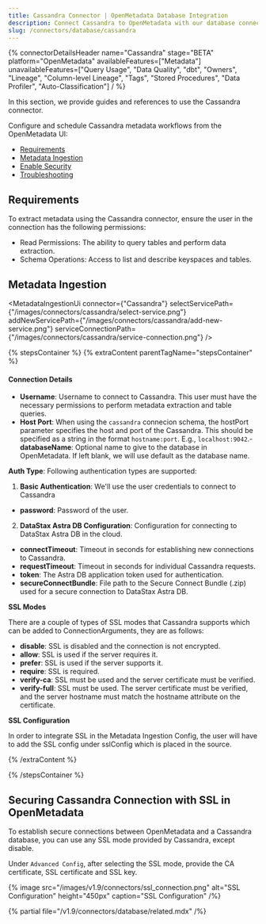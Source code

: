 ```yaml
---
title: Cassandra Connector | OpenMetadata Database Integration
description: Connect Cassandra to OpenMetadata with our database connector. Step-by-step setup guide, configuration options, and metadata extraction for your NoSQL database.
slug: /connectors/database/cassandra
---
```







{% connectorDetailsHeader
name="Cassandra"
stage="BETA"
platform="OpenMetadata"
availableFeatures=["Metadata"]
unavailableFeatures=["Query Usage", "Data Quality", "dbt", "Owners", "Lineage", "Column-level Lineage", "Tags", "Stored Procedures", "Data Profiler", "Auto-Classification"]
/ %}


In this section, we provide guides and references to use the Cassandra connector.

Configure and schedule Cassandra metadata workflows from the OpenMetadata UI:

- [Requirements](#requirements)
- [Metadata Ingestion](#metadata-ingestion)
- [Enable Security](#securing-cassandra-connection-with-ssl-in-openmetadata)
- [Troubleshooting](/connectors/database/cassandra/troubleshooting)

<IngestionModeTiles yamlPath="/snippets/connectors/database/cassandra/yaml" />

## Requirements

To extract metadata using the Cassandra connector, ensure the user in the connection has the following permissions:
- Read Permissions: The ability to query tables and perform data extraction.
- Schema Operations: Access to list and describe keyspaces and tables.

## Metadata Ingestion

<MetadataIngestionUi connector={"Cassandra"} selectServicePath={"/images/connectors/cassandra/select-service.png"} addNewServicePath={"/images/connectors/cassandra/add-new-service.png"} serviceConnectionPath={"/images/connectors/cassandra/service-connection.png"} />

{% stepsContainer %}
{% extraContent parentTagName="stepsContainer" %}

#### Connection Details

- **Username**: Username to connect to Cassandra. This user must have the necessary permissions to perform metadata extraction and table queries.
- **Host Port**: When using the `cassandra` connecion schema, the hostPort parameter specifies the host and port of the Cassandra. This should be specified as a string in the format `hostname:port`. E.g., `localhost:9042`.- **databaseName**: Optional name to give to the database in OpenMetadata. If left blank, we will use default as the database name.

**Auth Type**: Following authentication types are supported:
1. **Basic Authentication**:
We'll use the user credentials to connect to Cassandra
- **password**: Password of the user.

2. **DataStax Astra DB Configuration**: 
Configuration for connecting to DataStax Astra DB in the cloud.
  - **connectTimeout**: Timeout in seconds for establishing new connections to Cassandra.
  - **requestTimeout**: Timeout in seconds for individual Cassandra requests.
  - **token**: The Astra DB application token used for authentication.
  - **secureConnectBundle**: File path to the Secure Connect Bundle (.zip) used for a secure connection to DataStax Astra DB.

**SSL Modes**

There are a couple of types of SSL modes that Cassandra supports which can be added to ConnectionArguments, they are as follows:
- **disable**: SSL is disabled and the connection is not encrypted.
- **allow**: SSL is used if the server requires it.
- **prefer**: SSL is used if the server supports it.
- **require**: SSL is required.
- **verify-ca**: SSL must be used and the server certificate must be verified.
- **verify-full**: SSL must be used. The server certificate must be verified, and the server hostname must match the hostname attribute on the certificate.

**SSL Configuration**

In order to integrate SSL in the Metadata Ingestion Config, the user will have to add the SSL config under sslConfig which is placed in the source.

{% /extraContent %}

<TestConnection />

<ConfigureIngestion />

<IngestionScheduleAndDeploy />

{% /stepsContainer %}

## Securing Cassandra Connection with SSL in OpenMetadata

To establish secure connections between OpenMetadata and a Cassandra database, you can use any SSL mode provided by Cassandra, except disable.

Under `Advanced Config`, after selecting the SSL mode, provide the CA certificate, SSL certificate and SSL key.

{% image
  src="/images/v1.9/connectors/ssl_connection.png"
  alt="SSL Configuration"
  height="450px"
  caption="SSL Configuration" /%}

{% partial file="/v1.9/connectors/database/related.mdx" /%}
